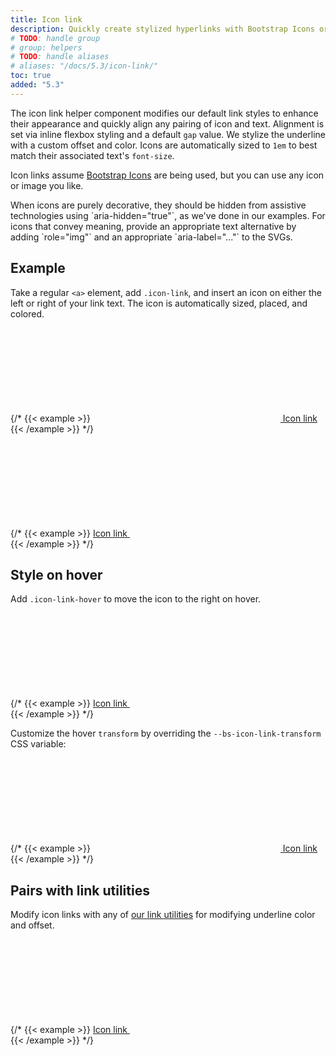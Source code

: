 ```yaml
---
title: Icon link
description: Quickly create stylized hyperlinks with Bootstrap Icons or other icons.
# TODO: handle group
# group: helpers
# TODO: handle aliases
# aliases: "/docs/5.3/icon-link/"
toc: true
added: "5.3"
---
```


The icon link helper component modifies our default link styles to enhance their appearance and quickly align any pairing of icon and text. Alignment is set via inline flexbox styling and a default `gap` value. We stylize the underline with a custom offset and color. Icons are automatically sized to `1em` to best match their associated text's `font-size`.

Icon links assume [Bootstrap Icons](https://icons.getbootstrap.com) are being used, but you can use any icon or image you like.

<Callout>
When icons are purely decorative, they should be hidden from assistive technologies using `aria-hidden="true"`, as we've done in our examples. For icons that convey meaning, provide an appropriate text alternative by adding `role="img"` and an appropriate `aria-label="..."` to the SVGs.
</Callout>

## Example

Take a regular `<a>` element, add `.icon-link`, and insert an icon on either the left or right of your link text. The icon is automatically sized, placed, and colored.

{/* {{< example >}}
<a class="icon-link" href="#">
  <svg class="bi" aria-hidden="true"><use xlink:href="#box-seam"></use></svg>
  Icon link
</a>
{{< /example >}} */}

{/* {{< example >}}
<a class="icon-link" href="#">
  Icon link
  <svg class="bi" aria-hidden="true"><use xlink:href="#arrow-right"></use></svg>
</a>
{{< /example >}} */}

## Style on hover

Add `.icon-link-hover` to move the icon to the right on hover.

{/* {{< example >}}
<a class="icon-link icon-link-hover" href="#">
  Icon link
  <svg class="bi" aria-hidden="true"><use xlink:href="#arrow-right"></use></svg>
</a>
{{< /example >}} */}

Customize the hover `transform` by overriding the `--bs-icon-link-transform` CSS variable:

{/* {{< example >}}
<a class="icon-link icon-link-hover" style="--bs-icon-link-transform: translate3d(0, -.125rem, 0);" href="#">
  <svg class="bi" aria-hidden="true"><use xlink:href="#clipboard"></use></svg>
  Icon link
</a>
{{< /example >}} */}

## Pairs with link utilities

Modify icon links with any of [our link utilities]([[docsref:/utilities/link/]]) for modifying underline color and offset.

{/* {{< example >}}
<a class="icon-link icon-link-hover link-success link-underline-success link-underline-opacity-25" href="#">
  Icon link
  <svg class="bi" aria-hidden="true"><use xlink:href="#arrow-right"></use></svg>
</a>
{{< /example >}} */}
